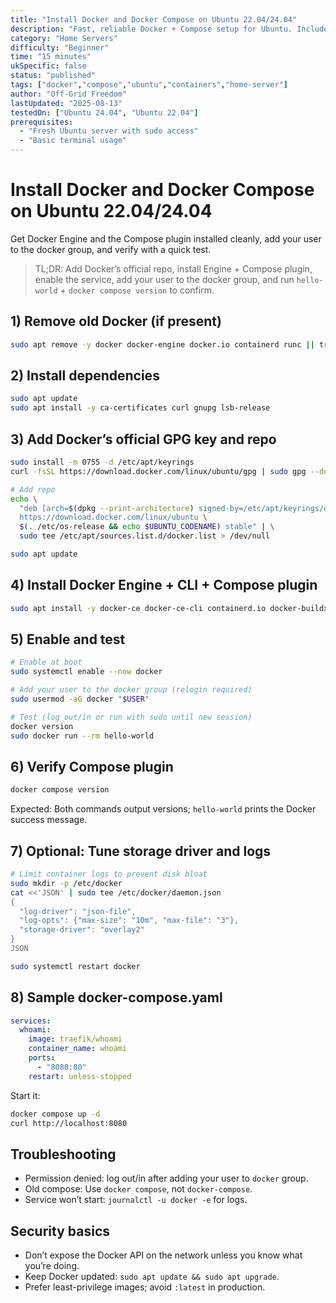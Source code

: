 ```yaml
---
title: "Install Docker and Docker Compose on Ubuntu 22.04/24.04"
description: "Fast, reliable Docker + Compose setup for Ubuntu. Includes post-install hardening and troubleshooting."
category: "Home Servers"
difficulty: "Beginner"
time: "15 minutes"
ukSpecific: false
status: "published"
tags: ["docker","compose","ubuntu","containers","home-server"]
author: "Off-Grid Freedom"
lastUpdated: "2025-08-13"
testedOn: ["Ubuntu 24.04", "Ubuntu 22.04"]
prerequisites:
  - "Fresh Ubuntu server with sudo access"
  - "Basic terminal usage"
---
```


# Install Docker and Docker Compose on Ubuntu 22.04/24.04

Get Docker Engine and the Compose plugin installed cleanly, add your user to the docker group, and verify with a quick test.

> TL;DR: Add Docker’s official repo, install Engine + Compose plugin, enable the service, add your user to the docker group, and run `hello-world` + `docker compose version` to confirm.

## 1) Remove old Docker (if present)

```bash
sudo apt remove -y docker docker-engine docker.io containerd runc || true
```

## 2) Install dependencies

```bash
sudo apt update
sudo apt install -y ca-certificates curl gnupg lsb-release
```

## 3) Add Docker’s official GPG key and repo

```bash
sudo install -m 0755 -d /etc/apt/keyrings
curl -fsSL https://download.docker.com/linux/ubuntu/gpg | sudo gpg --dearmor -o /etc/apt/keyrings/docker.gpg

# Add repo
echo \
  "deb [arch=$(dpkg --print-architecture) signed-by=/etc/apt/keyrings/docker.gpg] \
  https://download.docker.com/linux/ubuntu \
  $(. /etc/os-release && echo $UBUNTU_CODENAME) stable" | \
  sudo tee /etc/apt/sources.list.d/docker.list > /dev/null

sudo apt update
```

## 4) Install Docker Engine + CLI + Compose plugin

```bash
sudo apt install -y docker-ce docker-ce-cli containerd.io docker-buildx-plugin docker-compose-plugin
```

## 5) Enable and test

```bash
# Enable at boot
sudo systemctl enable --now docker

# Add your user to the docker group (relogin required)
sudo usermod -aG docker "$USER"

# Test (log out/in or run with sudo until new session)
docker version
sudo docker run --rm hello-world
```

## 6) Verify Compose plugin

```bash
docker compose version
```

Expected: Both commands output versions; `hello-world` prints the Docker success message.

## 7) Optional: Tune storage driver and logs

```bash
# Limit container logs to prevent disk bloat
sudo mkdir -p /etc/docker
cat <<'JSON' | sudo tee /etc/docker/daemon.json
{
  "log-driver": "json-file",
  "log-opts": {"max-size": "10m", "max-file": "3"},
  "storage-driver": "overlay2"
}
JSON

sudo systemctl restart docker
```

## 8) Sample docker-compose.yaml

```yaml
services:
  whoami:
    image: traefik/whoami
    container_name: whoami
    ports:
      - "8080:80"
    restart: unless-stopped
```

Start it:

```bash
docker compose up -d
curl http://localhost:8080
```

## Troubleshooting

- Permission denied: log out/in after adding your user to `docker` group.
- Old compose: Use `docker compose`, not `docker-compose`.
- Service won’t start: `journalctl -u docker -e` for logs.

## Security basics

- Don’t expose the Docker API on the network unless you know what you’re doing.
- Keep Docker updated: `sudo apt update && sudo apt upgrade`.
- Prefer least-privilege images; avoid `:latest` in production.
